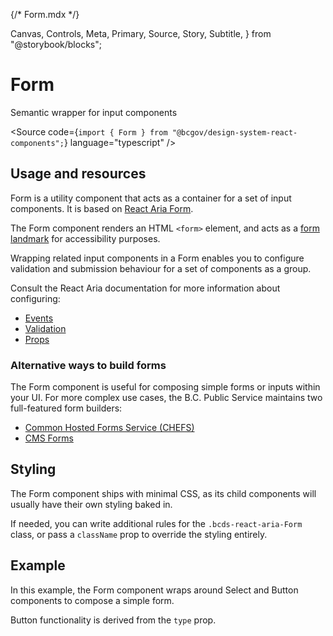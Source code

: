 {/* Form.mdx */}

  Canvas,
  Controls,
  Meta,
  Primary,
  Source,
  Story,
  Subtitle,
} from "@storybook/blocks";


<Meta of={FormStories} />

# Form

<Subtitle>Semantic wrapper for input components</Subtitle>

<Source
  code={`import { Form } from "@bcgov/design-system-react-components";`}
  language="typescript"
/>

## Usage and resources

Form is a utility component that acts as a container for a set of input components. It is based on [React Aria Form](https://react-spectrum.adobe.com/react-aria/Form.html).

The Form component renders an HTML `<form>` element, and acts as a [form landmark](https://www.w3.org/WAI/ARIA/apg/patterns/landmarks/examples/form.html) for accessibility purposes.

Wrapping related input components in a Form enables you to configure validation and submission behaviour for a set of components as a group.

Consult the React Aria documentation for more information about configuring:

- [Events](https://react-spectrum.adobe.com/react-aria/Form.html#events)
- [Validation](https://react-spectrum.adobe.com/react-aria/Form.html#validation)
- [Props](https://react-spectrum.adobe.com/react-aria/Form.html#props)

### Alternative ways to build forms

The Form component is useful for composing simple forms or inputs within your UI. For more complex use cases, the B.C. Public Service maintains two full-featured form builders:

- [Common Hosted Forms Service (CHEFS)](https://digital.gov.bc.ca/bcgov-common-components/common-hosted-form-service/)
- [CMS Forms](https://digital.gov.bc.ca/bcgov-common-components/cms-forms/)

## Styling

The Form component ships with minimal CSS, as its child components will usually have their own styling baked in.

If needed, you can write additional rules for the `.bcds-react-aria-Form` class, or pass a `className` prop to override the styling entirely.

## Example

In this example, the Form component wraps around Select and Button components to compose a simple form.

Button functionality is derived from the `type` prop.

<Canvas of={FormStories.ComposedFormExample} />
<Controls of={FormStories.ComposedFormExample} />
